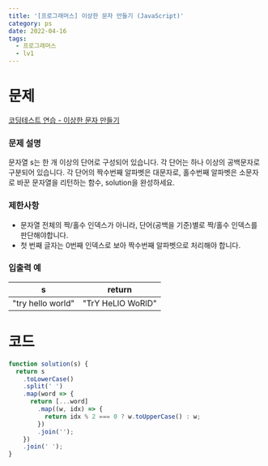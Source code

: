 ```yaml
---
title: '[프로그래머스] 이상한 문자 만들기 (JavaScript)'
category: ps
date: 2022-04-16
tags:
  - 프로그래머스
  - lv1
---
```


# 문제

[코딩테스트 연습 - 이상한 문자 만들기](https://school.programmers.co.kr/learn/courses/30/lessons/12930)

### 문제 설명

문자열 s는 한 개 이상의 단어로 구성되어 있습니다. 각 단어는 하나 이상의 공백문자로 구분되어 있습니다. 각 단어의 짝수번째 알파벳은 대문자로, 홀수번째 알파벳은 소문자로 바꾼 문자열을 리턴하는 함수, solution을 완성하세요.

### 제한사항

- 문자열 전체의 짝/홀수 인덱스가 아니라, 단어(공백을 기준)별로 짝/홀수 인덱스를 판단해야합니다.
- 첫 번째 글자는 0번째 인덱스로 보아 짝수번째 알파벳으로 처리해야 합니다.

### 입출력 예

| s                 | return            |
| ----------------- | ----------------- |
| "try hello world" | "TrY HeLlO WoRlD" |

# 코드

```js
function solution(s) {
  return s
    .toLowerCase()
    .split(' ')
    .map(word => {
      return [...word]
        .map((w, idx) => {
          return idx % 2 === 0 ? w.toUpperCase() : w;
        })
        .join('');
    })
    .join(' ');
}
```

